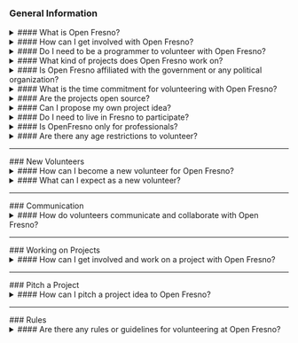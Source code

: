 ### General Information
<details className="faq-details">
  <summary className="faq-summary">
    #### What is Open Fresno?
  </summary>

Open Fresno is an independent community of technologists, developers, designers,
and civic-minded individuals who collaborate to use technology and open data to
address civic challenges and improve public services in the Fresno area. Open
Fresno was formerly known as Code for Fresno and was a local chapter of the
nationwide Code for America Brigade.

</details>

<details className="faq-details">
  <summary className="faq-summary">
    #### How can I get involved with Open Fresno?
  </summary>

Getting involved is easy! You can join their vibrant community by attending their
events, meetups, and workshops. Whether you're an experienced coder or someone
eager to learn, there's a place for you to contribute your skills and passion to
create positive change in the community. For detailed directions on how to get
started, please refer to our [Get Started](/get-started) page.

</details>

<details className="faq-details">
  <summary className="faq-summary">
    #### Do I need to be a programmer to volunteer with Open Fresno?
  </summary>

Not at all! Open Fresno welcomes individuals from diverse backgrounds and skill
levels. While programming skills are valuable, we also need designers, data analysts,
project managers, and anyone enthusiastic about civic engagement and community
improvement.

</details>

<details className="faq-details">
  <summary className="faq-summary">
    #### What kind of projects does Open Fresno work on?
  </summary>

Open Fresno works on a variety of civic tech projects. These projects could
involve creating web applications, mobile apps, data visualizations, or other digital
tools that address local civic issues and improve government services. See our
[Projects](/projects) page for more information.

</details>

<details className="faq-details">
  <summary className="faq-summary">
    #### Is Open Fresno affiliated with the government or any political organization?
  </summary>

Open Fresno is a non-partisan and independent organization. We
collaborate with government agencies and nonprofits based on project
and community impact and not political affiliation.

</details>

<details className="faq-details">
  <summary className="faq-summary">
    #### What is the time commitment for volunteering with Open Fresno?
  </summary>

The time commitment is flexible, and you can contribute as much time as you can
spare. Whether it's attending occasional events or actively participating in ongoing
projects, your involvement can be tailored to your schedule and interests. However,
we find that our most successful and engaged volunteers commit to coming regularly
as it can take time get up to speed and contribute.

</details>

<details className="faq-details">
  <summary className="faq-summary">
    #### Are the projects open source?
  </summary>

Yes, all of the projects developed by Open Fresno are open source. Open source
means that the code and resources are freely available to the public, allowing
others to use, modify, and contribute to the projects.

</details>

<details className="faq-details">
  <summary className="faq-summary">
    #### Can I propose my own project idea?
  </summary>

Absolutely! Open Fresno encourages members to propose project ideas aligned
with the organization's mission. If you have a project idea that addresses a civic
challenge, they welcome your input and collaboration. See the [Pitch](/pitch) page.

</details>

<details className="faq-details">
  <summary className="faq-summary">
    #### Do I need to live in Fresno to participate?
  </summary>

While Open Fresno primarily focuses on projects in the Fresno area, participation is not limited to local
residents. Anyone interested in contributing remotely or learning from the community is welcome to join.

</details>

<details className="faq-details">
  <summary className="faq-summary">
    #### Is OpenFresno only for professionals?
  </summary>

No, Open Fresno welcomes anyone with a passion for civic engagement, regardless of their professional background.
Students, hobbyists, and individuals from all walks of life can make a meaningful impact within the community.

</details>

<details className="faq-details">
  <summary className="faq-summary">
    #### Are there any age restrictions to volunteer?
  </summary>

There are no age restrictions to volunteer with us. We welcome individuals of all ages who are passionate about civic
tech and community engagement. Whether you're a student, a professional, or a retiree, you are welcome to join our
community and make a meaningful impact

</details>

<div className="pb-8 lg:pb-16 w-full h-fit">
<hr className="mx-auto max-w-[calc(var(--screen-xxl)_+_80px)] border-0 h-px bg-(--neutral-400)"></hr>
</div>
### New Volunteers

<details className="faq-details">
  <summary className="faq-summary">
    #### How can I become a new volunteer for Open Fresno?
  </summary>

To become a new volunteer for Open Fresno, you can start by filling out the "New Member Form" on our website.
Once you submit the form, someone from the team will send you a Slack invite to your email. Slack is where the Open
Fresno community communicates and collaborates, and it's a great way to get involved in ongoing projects and stay
updated on events and opportunities. We look forward to welcoming you to our community of civic-minded technologists
and passionate individuals!
You can access the New Member Form [here](https://forms.gle/JA3jAV9wE1645i9LA).

</details>

<details className="faq-details">
  <summary className="faq-summary">
    #### What can I expect as a new volunteer?
  </summary>

As a new volunteer, you can expect a warm welcome from our community of civic-minded technologists and passionate
individuals. You'll have the opportunity to attend events, meetups, and workshops to connect with other members and
learn about ongoing projects. You can actively contribute your skills to projects aligned with your interests.

</details>

<div className="pb-8 lg:pb-16 w-full h-fit">
<hr className="mx-auto max-w-[calc(var(--screen-xxl)_+_80px)] border-0 h-px bg-(--neutral-400)"></hr>
</div>
### Communication

<details className="faq-details">
  <summary className="faq-summary">
    #### How do volunteers communicate and collaborate with Open Fresno?
  </summary>

Volunteers at Open Fresno use Slack and Meetup for seamless communication and collaboration. Slack serves as a
centralized platform for discussions, sharing ideas, and coordinating projects, while Meetup provides a hub for event
announcements and community gatherings. These tools enable our community of technologists and civic-minded individuals
to work together effectively, ensuring a dynamic and engaging volunteering experience.
Check out our Meetup [here](https://www.meetup.com/openfresno/).

</details>

<div className="pb-8 lg:pb-16 w-full h-fit">
<hr className="mx-auto max-w-[calc(var(--screen-xxl)_+_80px)] border-0 h-px bg-(--neutral-400)"></hr>
</div>
### Working on Projects

<details className="faq-details">
  <summary className="faq-summary">
    #### How can I get involved and work on a project with Open Fresno?
  </summary>

To work on a project with Open Fresno, visit the project page where you'll find detailed information and
instructions on how to contribute. Each project page provides valuable insights into the project's objectives, current
status, and the skills needed. This way, you can identify projects that align with your interests and expertise,
making it easy to actively participate and make a meaningful impact.

</details>

<div className="pb-8 lg:pb-16 w-full h-fit">
<hr className="mx-auto max-w-[calc(var(--screen-xxl)_+_80px)] border-0 h-px bg-(--neutral-400)"></hr>
</div>
### Pitch a Project

<details className="faq-details">
  <summary className="faq-summary">
    #### How can I pitch a project idea to Open Fresno?
  </summary>

Pitching a project idea is a fantastic way to contribute to Open Fresno's community. You can find the "Pitch a
Project" page easily accessible from the Navbar under "Get Involved." This page provides a platform for you to present
your project idea, outline its goals, and describe how it addresses a civic challenge. By following the guidelines
provided, you can introduce your idea to the community and gather support from like-minded volunteers who are
passionate about creating positive change.

</details>

<div className="pb-8 lg:pb-16 w-full h-fit">
<hr className="mx-auto max-w-[calc(var(--screen-xxl)_+_80px)] border-0 h-px bg-(--neutral-400)"></hr>
</div>
### Rules

<details className="faq-details">
  <summary className="faq-summary">
    #### Are there any rules or guidelines for volunteering at Open Fresno?
  </summary>

Yes, to maintain a positive and inclusive community, Open Fresno follows a Code of Conduct that outlines
expected behavior and standards for all volunteers. The Code of Conduct fosters a safe and respectful environment for
everyone, ensuring a rewarding and collaborative experience for all members of our community.

You can access the [Code of Conduct](/code-of-conduct) here.

</details>
